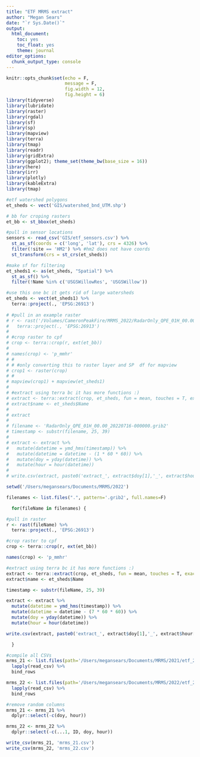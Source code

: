 ```yaml
---
title: "ETF MRMS extract"
author: "Megan Sears"
date: "`r Sys.Date()`"
output:
  html_document:
    toc: yes
    toc_float: yes
    theme: journal
editor_options:
  chunk_output_type: console
---
```


```r
knitr::opts_chunk$set(echo = F,
                      message = F,
                      fig.width = 12,
                      fig.height = 6)
library(tidyverse)
library(lubridate)
library(raster)
library(rgdal)
library(sf)
library(sp)
library(mapview)
library(terra)
library(tmap)
library(readr)
library(gridExtra)
library(ggplot2); theme_set(theme_bw(base_size = 16))
library(here)
library(irr)
library(plotly)
library(kableExtra)
library(tmap)
```

```r

#etf watershed polygons
et_sheds <- vect('GIS/watershed_bnd_UTM.shp')

# bb for croping rasters
et_bb <- st_bbox(et_sheds)

#pull in sensor locations
sensors <- read_csv('GIS/etf_sensors.csv') %>%
  st_as_sf(coords = c('long', 'lat'), crs = 4326) %>%
  filter(!site == 'HM2') %>% #hm2 does not have coords
  st_transform(crs = st_crs(et_sheds))

#make sf for filtering
et_sheds1 <- as(et_sheds, "Spatial") %>%
  st_as_sf() %>%
  filter(!Name %in% c('USGSWillowRes', 'USGSWillow')) 

#use this one bc it gets rid of large watersheds
et_sheds <- vect(et_sheds1) %>%
  terra::project(., 'EPSG:26913')
  
# #pull in an example raster
# r <- rast('/Volumes/CameronPeakFire/MRMS_2022/RadarOnly_QPE_01H_00.00_20220716-000000.grib2') %>%
#   terra::project(., 'EPSG:26913') 
# 
# #crop raster to cpf
# crop <- terra::crop(r, ext(et_bb))
# 
# names(crop) <- 'p_mmhr'
# #
# # #only converting this to raster layer and SP  df for mapview
# crop1 <- raster(crop)
# #
# mapview(crop1) + mapview(et_sheds1)
# 
# #extract using terra bc it has more functions :)
# extract <- terra::extract(crop, et_sheds, fun = mean, touches = T, exact = T)
# extract$name <- et_sheds$Name
# 
# extract
# 
# filename <- 'RadarOnly_QPE_01H_00.00_20220716-000000.grib2'
# timestamp <- substr(filename, 25, 39)
# 
# extract <- extract %>%
#   mutate(datetime = ymd_hms(timestamp)) %>%
#   mutate(datetime = datetime - (1 * 60 * 60)) %>%
#   mutate(doy = yday(datetime)) %>%
#   mutate(hour = hour(datetime))
# 
# write.csv(extract, paste0('extract_', extract$doy[1],'_', extract$hour[1],'.csv'))
```

```r

setwd('/Users/megansears/Documents/MRMS/2022')

filenames <- list.files(".", pattern='.grib2', full.names=F)   

  for(fileName in filenames) {

#pull in raster
r <- rast(fileName) %>%
  terra::project(., 'EPSG:26913')

#crop raster to cpf
crop <- terra::crop(r, ext(et_bb))

names(crop) <- 'p_mmhr'

#extract using terra bc it has more functions :)
extract <- terra::extract(crop, et_sheds, fun = mean, touches = T, exact = T)
extract$name <- et_sheds$Name

timestamp <- substr(fileName, 25, 39)

extract <- extract %>%
  mutate(datetime = ymd_hms(timestamp)) %>%
  mutate(datetime = datetime - (7 * 60 * 60)) %>%
  mutate(doy = yday(datetime)) %>%
  mutate(hour = hour(datetime))

write.csv(extract, paste0('extract_', extract$doy[1],'_', extract$hour[1],'.csv'))

  }

```

```r
#compile all CSVs
mrms_21 <- list.files(path='/Users/megansears/Documents/MRMS/2021/etf_2021', full.names = T) %>%
  lapply(read_csv) %>%
  bind_rows

mrms_22 <- list.files(path='/Users/megansears/Documents/MRMS/2022/etf_2022', full.names = T) %>%
  lapply(read_csv) %>%
  bind_rows

#remove random columns
mrms_21 <- mrms_21 %>%
  dplyr::select(-c(doy, hour))

mrms_22 <- mrms_22 %>%
  dplyr::select(-c(...1, ID, doy, hour))

write_csv(mrms_21, 'mrms_21.csv')
write_csv(mrms_22, 'mrms_22.csv')
```